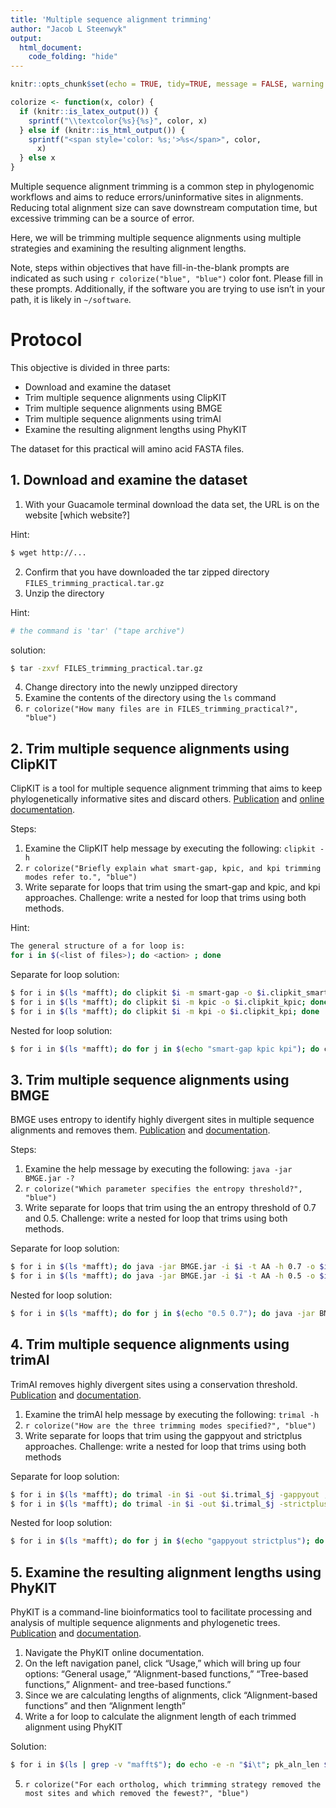 ```yaml
---
title: 'Multiple sequence alignment trimming'
author: "Jacob L Steenwyk"
output: 
  html_document:
    code_folding: "hide"
---
```


```r
knitr::opts_chunk$set(echo = TRUE, tidy=TRUE, message = FALSE, warning = FALSE)

colorize <- function(x, color) {
  if (knitr::is_latex_output()) {
    sprintf("\\textcolor{%s}{%s}", color, x)
  } else if (knitr::is_html_output()) {
    sprintf("<span style='color: %s;'>%s</span>", color,
      x)
  } else x
}
```
Multiple sequence alignment trimming is a common step in phylogenomic workflows and aims to reduce errors/uninformative sites in alignments. Reducing total alignment size can save downstream computation time, but excessive trimming can be a source of error.

Here, we will be trimming multiple sequence alignments using multiple strategies and examining the resulting alignment lengths.

Note, steps within objectives that have fill-in-the-blank prompts are indicated as such using `r colorize("blue", "blue")` color font. Please fill in these prompts.
Additionally, if the software you are trying to use isn’t in your path, it is likely in `~/software`.


# Protocol {-}

This objective is divided in three parts:

* Download and examine the dataset 
* Trim multiple sequence alignments using ClipKIT  
* Trim multiple sequence alignments using BMGE 
* Trim multiple sequence alignments using trimAl
* Examine the resulting alignment lengths using PhyKIT

The dataset for this practical will amino acid FASTA files.

## 1. Download and examine the dataset 

1.  With your Guacamole terminal download the data set, the URL is on the website [which website?]

Hint:
```bash
$ wget http://...
```

2. Confirm that you have downloaded the tar zipped directory `FILES_trimming_practical.tar.gz`
3. Unzip the directory

Hint:
```bash
# the command is 'tar' ("tape archive")
```

solution:
```bash
$ tar -zxvf FILES_trimming_practical.tar.gz
```

4. Change directory into the newly unzipped directory
5. Examine the contents of the directory using the `ls` command
6. `r colorize("How many files are in FILES_trimming_practical?", "blue")`

## 2. Trim multiple sequence alignments using ClipKIT 
ClipKIT is a tool for multiple sequence alignment trimming that aims to keep phylogenetically informative sites and discard others.
[Publication](https://journals.plos.org/plosbiology/article?id=10.1371/journal.pbio.3001007) and [online documentation](https://jlsteenwyk.com/ClipKIT).
 
Steps:

1. Examine the ClipKIT help message by executing the following: `clipkit -h`
2. `r colorize("Briefly explain what smart-gap, kpic, and kpi trimming modes refer to.", "blue")` 
3. Write separate for loops that trim using the smart-gap and kpic, and kpi approaches. Challenge: write a nested for loop that trims using both methods.
 
Hint:
```bash
The general structure of a for loop is:
for i in $(<list of files>); do <action> ; done
```

Separate for loop solution:
```bash
$ for i in $(ls *mafft); do clipkit $i -m smart-gap -o $i.clipkit_smart-gap; done
$ for i in $(ls *mafft); do clipkit $i -m kpic -o $i.clipkit_kpic; done
$ for i in $(ls *mafft); do clipkit $i -m kpi -o $i.clipkit_kpi; done
```
Nested for loop solution:
```bash
$ for i in $(ls *mafft); do for j in $(echo "smart-gap kpic kpi"); do clipkit $i -m $j -o $i.clipkit_${j} ; done ; done
```

## 3. Trim multiple sequence alignments using BMGE 
BMGE uses entropy to identify highly divergent sites in multiple sequence alignments and removes them.
[Publication](https://bmcecolevol.biomedcentral.com/articles/10.1186/1471-2148-10-210) and [documentation](https://gensoft.pasteur.fr/docs/BMGE/1.12/BMGE_doc.pdf).

Steps:

1. Examine the help message by executing the following: `java -jar BMGE.jar -?`
2. `r colorize("Which parameter specifies the entropy threshold?", "blue")` 
3. Write separate for loops that trim using the an entropy threshold of 0.7 and 0.5. Challenge: write a nested for loop that trims using both methods.
 
Separate for loop solution:
```bash
$ for i in $(ls *mafft); do java -jar BMGE.jar -i $i -t AA -h 0.7 -o $i.BMGE0.7 ; done
$ for i in $(ls *mafft); do java -jar BMGE.jar -i $i -t AA -h 0.5 -o $i.BMGE0.5 ; done
```

Nested for loop solution:
```bash
$ for i in $(ls *mafft); do for j in $(echo "0.5 0.7"); do java -jar BMGE.jar -i $i -t AA -h $j -o $i.BMGE${j} ; done ; done
```

## 4. Trim multiple sequence alignments using trimAl  
TrimAl removes highly divergent sites using a conservation threshold.
[Publication](https://www.ncbi.nlm.nih.gov/pmc/articles/PMC2712344/) and [documentation](http://trimal.cgenomics.org/_media/tutorial.pdf).

1. Examine the trimAl help message by executing the following: `trimal -h`
2. `r colorize("How are the three trimming modes specified?", "blue")`
3. Write separate for loops that trim using the gappyout and strictplus approaches. Challenge: write a nested for loop that trims using both methods

Separate for loop solution:
```bash
$ for i in $(ls *mafft); do trimal -in $i -out $i.trimal_$j -gappyout ; done
$ for i in $(ls *mafft); do trimal -in $i -out $i.trimal_$j -strictplus ; done
```

Nested for loop solution:
```bash
$ for i in $(ls *mafft); do for j in $(echo "gappyout strictplus"); do trimal -in $i -out $i.trimal_$j -${j} ; done ; done
```

## 5. Examine the resulting alignment lengths using PhyKIT
PhyKIT is a command-line bioinformatics tool to facilitate processing and analysis of multiple sequence alignments and phylogenetic trees.
[Publication](https://academic.oup.com/bioinformatics/article/37/16/2325/6131675) and [documentation](https://jlsteenwyk.com/PhyKIT).

1. Navigate the PhyKIT online documentation.
2. On the left navigation panel, click “Usage,” which will bring up four options: “General usage,” “Alignment-based functions,” “Tree-based functions,” Alignment- and tree-based functions.”
3. Since we are calculating lengths of alignments, click “Alignment-based functions” and then “Alignment length”
4. Write a for loop to calculate the alignment length of each trimmed alignment using PhyKIT

Solution:
```bash
$ for i in $(ls | grep -v "mafft$"); do echo -e -n "$i\t"; pk_aln_len $i ; done
```

5. `r colorize("For each ortholog, which trimming strategy removed the most sites and which removed the fewest?", "blue")`

<br><br>
<br><br>


